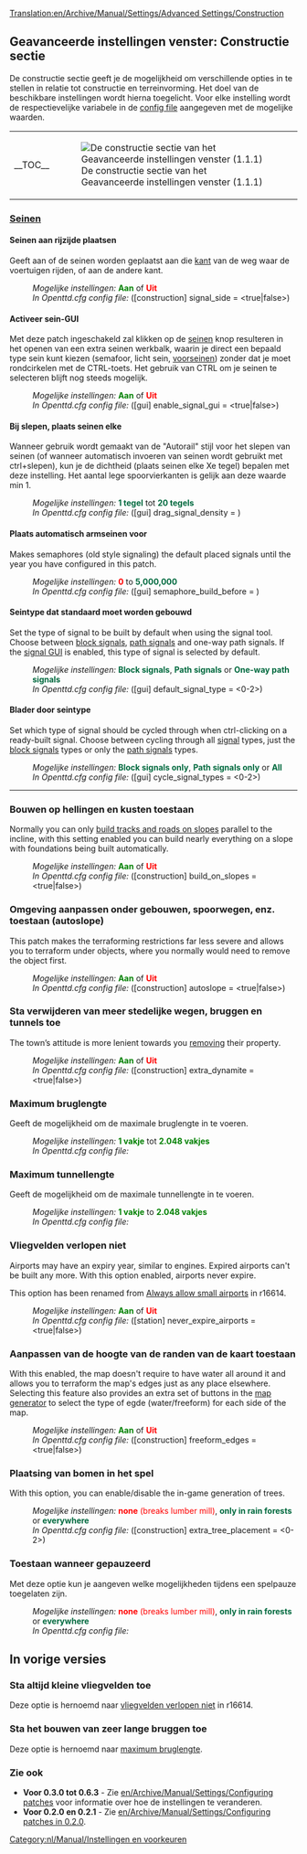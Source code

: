 [[Translation:en/Archive/Manual/Settings/Advanced Settings/Construction]]
{{nl/Archive/Manual/Settings/Geavanceerde instellingen}}

==Geavanceerde instellingen venster: Constructie sectie==
De constructie sectie geeft je de mogelijkheid om verschillende opties in te stellen in relatie tot constructie en terreinvorming. Het doel van de beschikbare instellingen wordt hierna toegelicht. Voor elke instelling wordt de respectievelijke variabele in de [[en/Archive/Manual/Settings/Openttd.cfg|config file]] aangegeven met de mogelijke waarden.
{| align="center"
|- valign="top"
|__TOC__
|[[File:nl/Archive/Manual/Settings/GI constructie.png|frame|left|De constructie sectie van het Geavanceerde instellingen venster (1.1.1)]]
|}

===<u>Seinen</u>===
====Seinen aan rijzijde plaatsen====
{{nl/Kenmerken|Oud|align="right"|text=(0.2.0)}}
Geeft aan of de seinen worden geplaatst aan die [[en/Archive/Manual/Settings/Show signals on the drive side|kant]] van de weg waar de voertuigen rijden, of aan de andere kant.
:''Mogelijke instellingen:'' <span style="color:green">'''Aan'''</span> of <span style="color:red">'''Uit'''</span>
:''In Openttd.cfg config file:'' ([construction] signal_side = <true|false>)
{{en/-}}
====Activeer sein-GUI====
{{nl/Kenmerken|0.6|align="right"|text=(0.6.0)}}
Met deze patch ingeschakeld zal klikken op de [[nl/Manual/Seinen|seinen]] knop resulteren in het openen van een extra seinen werkbalk, waarin je direct een bepaald type sein kunt kiezen (semafoor, licht sein, [[nl/Manual/Seinen#voorseinen|voorseinen]]) zonder dat je moet rondcirkelen met de CTRL-toets. Het gebruik van CTRL om je seinen te selecteren blijft nog steeds mogelijk.
:''Mogelijke instellingen:'' <span style="color:green">'''Aan'''</span> of <span style="color:red">'''Uit'''</span>
:''In Openttd.cfg config file:'' ([gui] enable_signal_gui = <true|false>) 
{{en/-}}
====Bij slepen, plaats seinen elke====
{{nl/Kenmerken|Oud|align="right"|text=(0.3.4)}}
Wanneer gebruik wordt gemaakt van de "Autorail" stijl voor het slepen van seinen (of wanneer automatisch invoeren van seinen wordt gebruikt met ctrl+slepen), kun je de dichtheid (plaats seinen elke Xe tegel) bepalen met deze instelling. Het aantal lege spoorvierkanten is gelijk aan deze waarde min 1.
:''Mogelijke instellingen:'' <span style="color:#00693E">'''1 tegel'''</span> tot <span style="color:#00693E">'''20 tegels'''</span>
:''In Openttd.cfg config file:'' ([gui] drag_signal_density = <num_val>) 
{{en/-}}

====Plaats automatisch armseinen voor====
{{nl/Kenmerken|0.6|align="right"|text=(0.6.0)}}
Makes semaphores (old style signaling) the default placed signals until the year you have configured in this patch.
:''Mogelijke instellingen:'' <span style="color:red">'''0'''</span> to <span style="color:#00693E">'''5,000,000'''</span>
:''In Openttd.cfg config file:'' ([gui] semaphore_build_before = <year>) 
{{en/-}}
====Seintype dat standaard moet worden gebouwd====
{{nl/Kenmerken|0.7|align="right"|text=(0.7.0)}}
Set the type of signal to be built by default when using the signal tool. Choose between [[en/Manual/Signals#block-signals|block signals]], [[en/Manual/Signals#path-signals|path signals]] and one-way path signals. If the [[#enable-the-signal-gui|signal GUI]] is enabled, this type of signal is selected by default.
:''Mogelijke instellingen:'' <span style="color:#00693E">'''Block signals'''</span>, <span style="color:#00693E">'''Path signals'''</span> or <span style="color:#00693E">'''One-way path signals'''</span>
:''In Openttd.cfg config file:'' ([gui] default_signal_type = <0-2>)
{{en/-}}
====Blader door seintype====
{{nl/Kenmerken|0.7|align="right"|text=(0.7.0)}}
Set which type of signal should be cycled through when ctrl-clicking on a ready-built signal. Choose between cycling through all [[en/Manual/Signals|signal]] types, just the [[en/Manual/Signals#block-signals|block signals]] types or only the [[en/Manual/Signals#path-signals|path signals]] types.
:''Mogelijke instellingen:'' <span style="color:#00693E">'''Block signals only'''</span>, <span style="color:#00693E">'''Path signals only'''</span> or <span style="color:#00693E">'''All'''</span>
:''In Openttd.cfg config file:'' ([gui] cycle_signal_types = <0-2>)
{{en/-}}
----
===Bouwen op hellingen en kusten toestaan===
{{nl/Kenmerken|Oud|align="right"|text=(0.2.0)}}
Normally you can only [[en/Archive/Manual/Settings/Build on slopes|build tracks and roads on slopes]] parallel to the incline, with this setting enabled you can build nearly everything on a slope with foundations being built automatically.
:''Mogelijke instellingen:'' <span style="color:green">'''Aan'''</span> of <span style="color:red">'''Uit'''</span>
:''In Openttd.cfg config file:'' ([construction] build_on_slopes = <true|false>)
{{en/-}}
===Omgeving aanpassen onder gebouwen, spoorwegen, enz. toestaan (autoslope)===
{{nl/Kenmerken|0.6|align="right"|text=(0.6.0)}}
This patch makes the terraforming restrictions far less severe and allows you to terraform under objects, where you normally would need to remove the object first.
:''Mogelijke instellingen:'' <span style="color:green">'''Aan'''</span> of <span style="color:red">'''Uit'''</span>
:''In Openttd.cfg config file:'' ([construction] autoslope = <true|false>)
{{en/-}}
===Sta verwijderen van meer stedelijke wegen, bruggen en tunnels toe===
{{nl/Kenmerken|Oud|align="right"|text=(0.3.3)}}
The town’s attitude is more lenient towards you [[en/Archive/Manual/Settings/Extra dynamite|removing]] their property.
:''Mogelijke instellingen:'' <span style="color:green">'''Aan'''</span> of <span style="color:red">'''Uit'''</span>
:''In Openttd.cfg config file:'' ([construction] extra_dynamite = <true|false>) 
{{en/-}}
===Maximum bruglengte===
{{nl/Kenmerken|1.1|align="right"|text=(1.2.1)}}
Geeft de mogelijkheid om de maximale bruglengte in te voeren.
:''Mogelijke instellingen:'' <span style="color:green">'''1 vakje'''</span> tot <span style="color:green">'''2.048 vakjes'''</span>
:''In Openttd.cfg config file:'' 
{{en/-}}

===Maximum tunnellengte===
{{nl/Kenmerken|1.1|align="right"|text=(1.1.1)}}
Geeft de mogelijkheid om de maximale tunnellengte in te voeren.
:''Mogelijke instellingen:'' <span style="color:green">'''1 vakje'''</span> to <span style="color:green">'''2.048 vakjes'''</span>
:''In Openttd.cfg config file:'' 
{{en/-}}

===Vliegvelden verlopen niet===
{{nl/Kenmerken|1.0|align="right"|text=(1.0.0)}}
Airports may have an expiry year, similar to engines. Expired airports can't be built any more. With this option enabled, airports never expire.

This option has been renamed from [[#always-allow-small-airports|Always allow small airports]] in r16614.
:''Mogelijke instellingen:'' <span style="color:green">'''Aan'''</span> of <span style="color:red">'''Uit'''</span>
:''In Openttd.cfg config file:'' ([station] never_expire_airports = <true|false>)
{{en/-}}

===Aanpassen van de hoogte van de randen van de kaart toestaan===
{{nl/Kenmerken|0.7|align="right"|text=(0.7.0)}}
With this enabled, the map doesn't require to have water all around it and allows you to terraform the map's edges just as any place elsewhere. Selecting this feature also provides an extra set of buttons in the [[en/Archive/Manual/Terra Genesis Perlin|map generator]] to select the type of egde (water/freeform) for each side of the map.
:''Mogelijke instellingen:'' <span style="color:green">'''Aan'''</span> of <span style="color:red">'''Uit'''</span>
:''In Openttd.cfg config file:'' ([construction] freeform_edges = <true|false>)
{{en/-}}
===Plaatsing van bomen in het spel===
{{nl/Kenmerken|1.0|align="right"|text=(1.0.0)}}
With this option, you can enable/disable the in-game generation of trees.
:''Mogelijke instellingen:'' <span style="color:red">'''none''' (breaks lumber mill)</span>, <span style="color:#00693E">'''only in rain forests'''</span> or <span style="color:#00693E">'''everywhere'''</span>
:''In Openttd.cfg config file:'' ([construction] extra_tree_placement = <0-2>)
{{en/-}}
===Toestaan wanneer gepauzeerd===
{{nl/Kenmerken|1.1|align="right"|text=(1.1.1)}}
Met deze optie kun je aangeven welke mogelijkheden tijdens een spelpauze toegelaten zijn.
:''Mogelijke instellingen:'' <span style="color:red">'''none''' (breaks lumber mill)</span>, <span style="color:#00693E">'''only in rain forests'''</span> or <span style="color:#00693E">'''everywhere'''</span>
:''In Openttd.cfg config file:'' 
{{en/-}}

==In vorige versies==
===Sta altijd kleine vliegvelden toe===
{{nl/Kenmerken periode|0.2|0.7|align="right"|text=(0.3.2 t/m 0.7.5)}}
Deze optie is hernoemd naar [[#vliegvelden-verlopen-niet|vliegvelden verlopen niet]] in r16614.
{{en/-}}

===Sta het bouwen van zeer lange bruggen toe===
{{nl/Kenmerken periode|0.2|1.0|align="right"|text=(0.2.0 t/m 1.0.0)}}
Deze optie is hernoemd naar [[#maximum-bruglengte|maximum bruglengte]].
{{en/-}}

===Zie ook===
*'''Voor 0.3.0 tot 0.6.3''' - Zie [[en/Archive/Manual/Settings/Configuring patches]] voor informatie over hoe de instellingen te veranderen.
*'''Voor 0.2.0 en 0.2.1''' - Zie [[en/Archive/Manual/Settings/Configuring patches in 0.2.0]].
[[Category:nl/Manual/Instellingen en voorkeuren]]